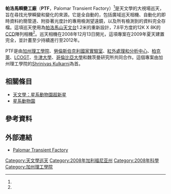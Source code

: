 '''帕洛馬瞬變工廠'''（'''PTF'''，Palomar Transient Factory）<ref name="pasp_tech"/>是天文學的大視場巡天，旨在尋找光學瞬變和變化的來源。它是全自動的，包括廣域巡天相機、自動化的即時資料約簡管道、附掛著光度計的專用檢測望遠鏡，以及所有檢測到的資料完全存檔。這項巡天使用為[[帕洛馬山天文台|帕洛馬山天文台]]1.2米的{{link-en|Oschin Telescope|Samuel Oschin Telescope}}重新設計，7.8平方度的12K X 8K的[[電荷耦合元件|CCD]]陣列相機<ref name="camera"/>。巡天相機在2008年12月13日開光，這項專案在2009年夏天建置完全，並計畫至少持續進行至2012年。

PTF是由[[加州理工學院|加州理工學院]]、[[勞倫斯伯克利國家實驗室|勞倫斯伯克利國家實驗室]]、[[紅外處理和分析中心|紅外處理和分析中心]]、[[加利福尼亞大學柏克萊分校|柏克萊]]、[[LCOGT|LCOGT]]、[[牛津大學|牛津大學]]、[[哥倫比亞大學|哥倫比亞大學]]和魏茨曼研究所共同合作。這個專案由加州理工學院的[[Shrinivas_Kulkarni|Shrinivas Kulkarni]]為首。

== 相關條目 ==
* [[宇宙動物園_(公民科學專案)_#星系動物園超新星|天文學：星系動物園超新星]]
* [[星系動物園|星系動物園]]

== 參考資料 ==
{{Reflist |refs=
<ref name="pasp_tech">{{Cite journal|title=The Palomar Transient Factory: System Overview, Performance, and First Results|url=http://iopscience.iop.org/article/10.1086/648598|last=Law|first=Nicholas M.|last2=Kulkarni|first2=Shrinivas R.|date=2009-12|journal=Publications of the Astronomical Society of the Pacific|issue=886|doi=10.1086/648598|volume=121|pages=1395–1408|language=en|arxiv=0906.5350|bibcode=2009PASP..121.1395L|issn=0004-6280|last3=Dekany|first3=Richard G.|last4=Ofek|first4=Eran O.|last5=Quimby|first5=Robert M.|last6=Nugent|first6=Peter E.|last7=Surace|first7=Jason|last8=Grillmair|first8=Carl C.|last9=Bloom|first9=Joshua S.|access-date=2021-10-09|archive-date=2022-01-07|archive-url=https://web.archive.org/web/20220107045803/https://iopscience.iop.org/article/10.1086/648598|dead-url=no}}</ref>
<ref name="camera">{{Cite journal|title=The 12K×8K CCD mosaic camera for the Palomar Transient Factory|url=http://proceedings.spiedigitallibrary.org/proceeding.aspx?doi=10.1117/12.788086|last=Rahmer|first=Gustavo|last2=Smith|first2=Roger|date=2008-07-12|journal=|doi=10.1117/12.788086|editor-last=McLean|editor-first=Ian S.|location=Marseille, France|pages=70144Y|bibcode=2008SPIE.7014E.163R|last3=Velur|first3=Viswa|last4=Hale|first4=David|last5=Law|first5=Nicholas|last6=Bui|first6=Khanh|last7=Petrie|first7=Hal|last8=Dekany|first8=Richard}}</ref>
}}

== 外部連結 ==
* [http://www.astro.caltech.edu/ptf/ Palomar Transient Factory] {{Wayback|url=http://www.astro.caltech.edu/ptf/ |date=20090621143954 }}

[[Category:天文學巡天|Category:天文學巡天]]
[[Category:2008年加利福尼亚州|Category:2008年加利福尼亚州]]
[[Category:2008年科學|Category:2008年科學]]
[[Category:加州理工學院|Category:加州理工學院]]